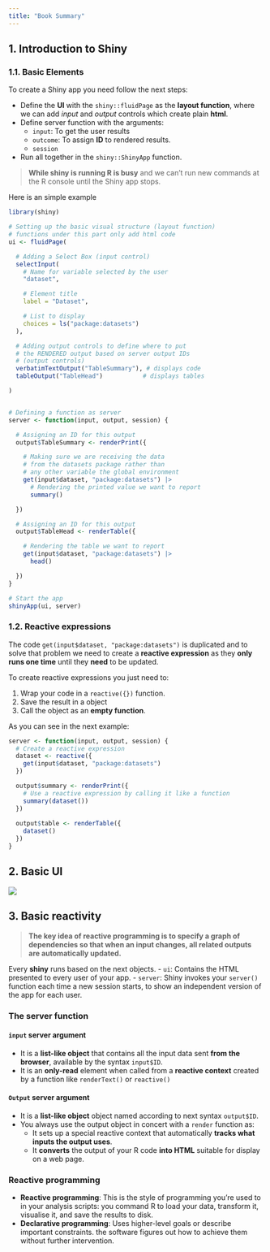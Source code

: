 ```yaml
---
title: "Book Summary"
---
```


## 1. Introduction to Shiny


### 1.1. Basic Elements

To create a Shiny app you need follow the next steps:

- Define the **UI** with the `shiny::fluidPage` as the **layout function**, where we can add *input* and *output* controls which create plain **html**.
- Define server function with the arguments:
  - `input`: To get the user results
  - `outcome`: To assign **ID** to rendered results.
  - `session`
- Run all together in the `shiny::ShinyApp` function.

> **While shiny is running R is busy** and we can’t run new commands at the R console until the Shiny app stops.

Here is an simple example

```r
library(shiny)

# Setting up the basic visual structure (layout function)
# functions under this part only add html code
ui <- fluidPage(

  # Adding a Select Box (input control)
  selectInput(
    # Name for variable selected by the user
    "dataset",

    # Element title
    label = "Dataset",

    # List to display
    choices = ls("package:datasets")
  ),

  # Adding output controls to define where to put
  # the RENDERED output based on server output IDs
  # (output controls)
  verbatimTextOutput("TableSummary"), # displays code
  tableOutput("TableHead")           # displays tables

)


# Defining a function as server
server <- function(input, output, session) {

  # Assigning an ID for this output
  output$TableSummary <- renderPrint({

    # Making sure we are receiving the data
    # from the datasets package rather than
    # any other variable the global environment
    get(input$dataset, "package:datasets") |>
      # Rendering the printed value we want to report
      summary()

  })

  # Assigning an ID for this output
  output$TableHead <- renderTable({

    # Rendering the table we want to report
    get(input$dataset, "package:datasets") |>
      head()

  })
}

# Start the app
shinyApp(ui, server)
```

### 1.2. Reactive expressions

The code `get(input$dataset, "package:datasets")` is duplicated and to solve that problem we need to create a **reactive expression** as they **only runs one time** until they **need** to be updated.

To create reactive expressions you just need to:

1. Wrap your code in a `reactive({})` function.
2. Save the result in a object
3. Call the object as an **empty function**.

As you can see in the next example:

```r
server <- function(input, output, session) {
  # Create a reactive expression
  dataset <- reactive({
    get(input$dataset, "package:datasets")
  })

  output$summary <- renderPrint({
    # Use a reactive expression by calling it like a function
    summary(dataset())
  })
  
  output$table <- renderTable({
    dataset()
  })
}
```

## 2. Basic UI

![](02_basic_ui/img/UI-Elements.svg)

## 3. Basic reactivity

> **The key idea of reactive programming is to specify a graph of dependencies so that when an input changes, all related outputs are automatically updated.**

Every **shiny** runs based on the next objects.
- `ui`: Contains the HTML presented to every user of your app.
- `server`: Shiny invokes your `server()` function each time a new session starts, to show an independent version of the app for each user.


### The server function

#### `input` server argument

- It is a **list-like object** that contains all the input data sent **from the browser**, available by the syntax `input$ID`.
- It is an **only-read** element when called from a **reactive context** created by a function like `renderText()` or `reactive()`

#### `Output` server argument

- It is a **list-like object** object named according to next syntax `output$ID`.
- You always use the output object in concert with a `render` function as:
  - It sets up a special reactive context that automatically **tracks what inputs the output uses**.
  - It **converts** the output of your R code **into HTML** suitable for display on a web page.
  
### Reactive programming

- **Reactive programming**:  This is the style of programming you’re used to in your analysis scripts: you command R to load your data, transform it, visualise it, and save the results to disk.
- **Declarative programming**: Uses higher-level goals or describe important constraints. the software figures out how to achieve them without further intervention. 






